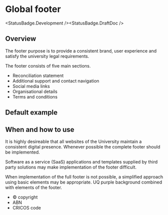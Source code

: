 
# Global footer

<StatusBadge.Development /><StatusBadge.DraftDoc />

## Overview

The footer purpose is to provide a consistent brand, user experience and satisfy the university legal requirements.

The footer consists of five main sections. 

- Reconciliation statement
- Additional support and contact navigation 
- Social media links 
- Organisational details
- Terms and conditions

## Default example

<Canvas withToolbar>
  <Story height={339} id="components-footer--footer" />
</Canvas>

## When and how to use

It is highly desireable that all websites of the University maintain a consistent digital presence. Whenever possible the complete footer should be implemented.

Software as a service (SaaS) applications and templates supplied by third party solutions may make implementation of the footer difficult.

When implementation of the full footer is not possible, a simplified approach using basic elements may be appropriate. UQ purple background combined with elements of the footer.

- &copy; copyright
- ABN
- CRICOS code 
